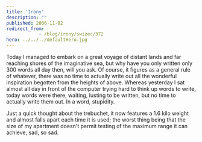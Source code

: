 ```yaml
---
title: 'Irony'
description: ""
published: 2006-11-02
redirect_from: 
            - /blog/irony/swizec/372
hero: ../../../defaultHero.jpg
---
```

Today I managed to embark on a great voyage of distant lands and far reaching shores of the imaginative sea, but why have you only written only 300 words all day then, will you ask. Of course, it figures as a general rule of whatever, there was no time to actually write out all the wonderful inspiration begotten from the heights of above. Whereas yesterday I sat almost all day in front of the computer trying hard to think up words to write, today words were there, waiting, lusting to be written, but no time to actually write them out. In a word, stupidity.

Just a quick thought about the trebuchet, it now features a 1.6 kilo weight and almost falls apart each time it is used; the worst thing being that the size of my apartment doesn't permit testing of the maximum range it can achieve, sad, so sad.